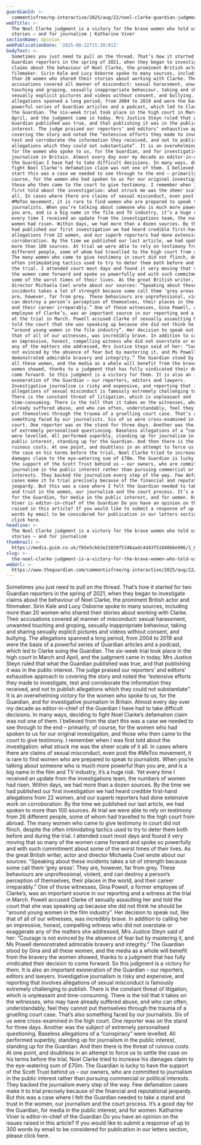```yaml
---
guardianId: >-
  commentisfree/ng-interactive/2025/aug/22/noel-clarke-guardian-judgment-journalism-women
webTitle: >-
  The Noel Clarke judgment is a victory for the brave women who told us their
  stories – and for journalism | Katharine Viner
sectionName: Opinion
webPublicationDate: '2025-08-22T15:20:01Z'
bodyText: >-
  Sometimes you just need to pull on the thread. That’s how it started for two
  Guardian reporters in the spring of 2021, when they began to investigate
  claims about the behaviour of Noel Clarke, the prominent British actor and
  filmmaker. Sirin Kale and Lucy Osborne spoke to many sources, including more
  than 20 women who shared their stories about working with Clarke. Their
  accusations covered all manner of misconduct: sexual harassment, unwanted
  touching and groping, sexually inappropriate behaviour, taking and sharing
  sexually explicit pictures and videos without consent, and bullying. The
  allegations spanned a long period, from 2004 to 2019 and were the basis of a
  powerful series of Guardian articles and a podcast, which led to Clarke suing
  the Guardian. The six-week trial took place in the high court in March and
  April, and the judgment came in today. Mrs Justice Steyn ruled that what the
  Guardian published was true, and that publishing it was in the public
  interest. The judge praised our reporters’ and editors’ exhaustive approach to
  covering the story and noted the “extensive efforts they made to investigate,
  test and corroborate the information they received, and not to publish
  allegations which they could not substantiate”. It is an overwhelming victory
  for the women who spoke to us, for the Guardian, and for investigative
  journalism in Britain. Almost every day over my decade as editor-in-chief of
  the Guardian I have had to take difficult decisions. In many ways, deciding to
  fight Noel Clarke’s defamation claim was not one of them. I believed from the
  start this was a case we needed to see through to the end – primarily, of
  course, for the women who had spoken to us for our original investigation, and
  those who then came to the court to give testimony. I remember when I was
  first told about the investigation: what struck me was the sheer scale of it
  all. In cases where there are claims of sexual misconduct, even post the
  #MeToo movement, it is rare to find women who are prepared to speak to
  journalists. When you’re talking about someone who is much more powerful than
  you are, and is a big name in the film and TV industry, it’s a huge risk. Yet
  every time I received an update from the investigations team, the numbers of
  women had risen. Within days, we had more than a dozen sources. By the time we
  had published our first investigation we had heard credible first-hand
  allegations from 22 women, and our superb reporters had done extensive work on
  corroboration. By the time we published our last article, we had spoken to
  more than 100 sources. At trial we were able to rely on testimony from 26
  different people, some of whom had travelled to the high court from abroad.
  The many women who came to give testimony in court did not flinch, despite the
  often intimidating tactics used to try to deter them both before and during
  the trial. I attended court most days and found it very moving that so many of
  the women came forward and spoke so powerfully and with such commitment about
  some of the worst times of their lives. As the great British writer, actor and
  director Michaela Coel wrote about our sources: “Speaking about these
  incidents takes a lot of strength because some call them ‘grey areas’. They
  are, however, far from grey. These behaviours are unprofessional, violent, and
  can destroy a person’s perception of themselves, their places in the world,
  and their career irreparably.” One of those witnesses, Gina Powell, a former
  employee of Clarke’s, was an important source in our reporting and a witness
  at the trial in March. Powell accused Clarke of sexually assaulting her and
  told the court that she was speaking up because she did not think he should be
  “around young women in the film industry”. Her decision to speak out, like
  that of all of our witnesses, was incredibly brave. In addition to calling her
  an impressive, honest, compelling witness who did not overstate or exaggerate
  any of the matters she addressed, Mrs Justice Steyn said of her: “Courage is
  not evinced by the absence of fear but by mastering it, and Ms Powell
  demonstrated admirable bravery and integrity.” The Guardian stood by Gina and
  all these women, and the media as a whole will benefit from the bravery the
  women showed, thanks to a judgment that has fully vindicated their decision to
  come forward. So this judgment is a victory for them. It is also an important
  exoneration of the Guardian – our reporters, editors and lawyers.
  Investigative journalism is risky and expensive, and reporting that involves
  allegations of sexual misconduct is famously extremely challenging to publish.
  There is the constant threat of litigation, which is unpleasant and
  time-consuming. There is the toll that it takes on the witnesses, who may have
  already suffered abuse, and who can often, understandably, feel they cannot
  put themselves through the trauma of a gruelling court case. That’s also
  something faced by our journalists. Six of us were cross-examined in the high
  court. One reporter was on the stand for three days. Another was the subject
  of extremely personalised questioning. Baseless allegations of a “conspiracy”
  were levelled. All performed superbly, standing up for journalism in the
  public interest, standing up for the Guardian. And then there is the threat of
  ruinous costs. At one point, and doubtless in an attempt to force us to settle
  the case on his terms before the trial, Noel Clarke tried to increase his
  damages claim to the eye-watering sum of £70m. The Guardian is lucky to have
  the support of the Scott Trust behind us – our owners, who are committed to
  journalism in the public interest rather than pursuing commercial or political
  interests. They backed the journalism every step of the way. Few defamation
  cases make it to trial precisely because of the financial and reputational
  jeopardy. But this was a case where I felt the Guardian needed to take a stand
  and trust in the women, our journalism and the court process. It’s a good day
  for the Guardian, for media in the public interest, and for women. Katharine
  Viner is editor-in-chief of the Guardian Do you have an opinion on the issues
  raised in this article? If you would like to submit a response of up to 300
  words by email to be considered for publication in our letters section, please
  click here.
headline: >-
  The Noel Clarke judgment is a victory for the brave women who told us their
  stories – and for journalism
thumbnail: >-
  https://media.guim.co.uk/fb5e5cbb3e21038f5346aadc4d43f51840b6e996/1_0_3748_3000/500.jpg
slug: >-
  the-noel-clarke-judgment-is-a-victory-for-the-brave-women-who-told-us-their-stories-and-for-journalism-or-katharine-viner
webUrl: >-
  https://www.theguardian.com/commentisfree/ng-interactive/2025/aug/22/noel-clarke-guardian-judgment-journalism-women
---
```

Sometimes you just need to pull on the thread. That’s how it started for two Guardian reporters in the spring of 2021, when they began to investigate claims about the behaviour of Noel Clarke, the prominent British actor and filmmaker. Sirin Kale and Lucy Osborne spoke to many sources, including more than 20 women who shared their stories about working with Clarke. Their accusations covered all manner of misconduct: sexual harassment, unwanted touching and groping, sexually inappropriate behaviour, taking and sharing sexually explicit pictures and videos without consent, and bullying. The allegations spanned a long period, from 2004 to 2019 and were the basis of a powerful series of Guardian articles and a podcast, which led to Clarke suing the Guardian. The six-week trial took place in the high court in March and April, and the judgment came in today. Mrs Justice Steyn ruled that what the Guardian published was true, and that publishing it was in the public interest. The judge praised our reporters’ and editors’ exhaustive approach to covering the story and noted the “extensive efforts they made to investigate, test and corroborate the information they received, and not to publish allegations which they could not substantiate”. It is an overwhelming victory for the women who spoke to us, for the Guardian, and for investigative journalism in Britain. Almost every day over my decade as editor-in-chief of the Guardian I have had to take difficult decisions. In many ways, deciding to fight Noel Clarke’s defamation claim was not one of them. I believed from the start this was a case we needed to see through to the end – primarily, of course, for the women who had spoken to us for our original investigation, and those who then came to the court to give testimony. I remember when I was first told about the investigation: what struck me was the sheer scale of it all. In cases where there are claims of sexual misconduct, even post the #MeToo movement, it is rare to find women who are prepared to speak to journalists. When you’re talking about someone who is much more powerful than you are, and is a big name in the film and TV industry, it’s a huge risk. Yet every time I received an update from the investigations team, the numbers of women had risen. Within days, we had more than a dozen sources. By the time we had published our first investigation we had heard credible first-hand allegations from 22 women, and our superb reporters had done extensive work on corroboration. By the time we published our last article, we had spoken to more than 100 sources. At trial we were able to rely on testimony from 26 different people, some of whom had travelled to the high court from abroad. The many women who came to give testimony in court did not flinch, despite the often intimidating tactics used to try to deter them both before and during the trial. I attended court most days and found it very moving that so many of the women came forward and spoke so powerfully and with such commitment about some of the worst times of their lives. As the great British writer, actor and director Michaela Coel wrote about our sources: “Speaking about these incidents takes a lot of strength because some call them ‘grey areas’. They are, however, far from grey. These behaviours are unprofessional, violent, and can destroy a person’s perception of themselves, their places in the world, and their career irreparably.” One of those witnesses, Gina Powell, a former employee of Clarke’s, was an important source in our reporting and a witness at the trial in March. Powell accused Clarke of sexually assaulting her and told the court that she was speaking up because she did not think he should be “around young women in the film industry”. Her decision to speak out, like that of all of our witnesses, was incredibly brave. In addition to calling her an impressive, honest, compelling witness who did not overstate or exaggerate any of the matters she addressed, Mrs Justice Steyn said of her: “Courage is not evinced by the absence of fear but by mastering it, and Ms Powell demonstrated admirable bravery and integrity.” The Guardian stood by Gina and all these women, and the media as a whole will benefit from the bravery the women showed, thanks to a judgment that has fully vindicated their decision to come forward. So this judgment is a victory for them. It is also an important exoneration of the Guardian – our reporters, editors and lawyers. Investigative journalism is risky and expensive, and reporting that involves allegations of sexual misconduct is famously extremely challenging to publish. There is the constant threat of litigation, which is unpleasant and time-consuming. There is the toll that it takes on the witnesses, who may have already suffered abuse, and who can often, understandably, feel they cannot put themselves through the trauma of a gruelling court case. That’s also something faced by our journalists. Six of us were cross-examined in the high court. One reporter was on the stand for three days. Another was the subject of extremely personalised questioning. Baseless allegations of a “conspiracy” were levelled. All performed superbly, standing up for journalism in the public interest, standing up for the Guardian. And then there is the threat of ruinous costs. At one point, and doubtless in an attempt to force us to settle the case on his terms before the trial, Noel Clarke tried to increase his damages claim to the eye-watering sum of £70m. The Guardian is lucky to have the support of the Scott Trust behind us – our owners, who are committed to journalism in the public interest rather than pursuing commercial or political interests. They backed the journalism every step of the way. Few defamation cases make it to trial precisely because of the financial and reputational jeopardy. But this was a case where I felt the Guardian needed to take a stand and trust in the women, our journalism and the court process. It’s a good day for the Guardian, for media in the public interest, and for women. Katharine Viner is editor-in-chief of the Guardian Do you have an opinion on the issues raised in this article? If you would like to submit a response of up to 300 words by email to be considered for publication in our letters section, please click here.

